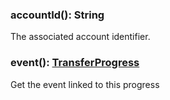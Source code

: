 ### accountId(): String

The associated account identifier.

### event(): [TransferProgress](#transferprogress)

Get the event linked to this progress
